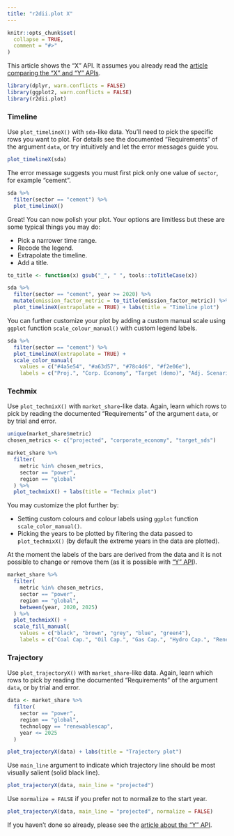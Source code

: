 ```yaml
---
title: "r2dii.plot X"
---
```


```r
knitr::opts_chunk$set(
  collapse = TRUE,
  comment = "#>"
)
```

This article shows the "X" API. It assumes you already read the [article
comparing the "X" and "Y"
APIs](https://2degreesinvesting.github.io/r2dii.plot/articles/articles/r2dii-plot-X-versus-Y.html).

```r
library(dplyr, warn.conflicts = FALSE)
library(ggplot2, warn.conflicts = FALSE)
library(r2dii.plot)
```

### Timeline

Use `plot_timelineX()` with `sda`-like data. You'll need to pick the
specific rows you want to plot. For details see the documented "Requirements" of
the argument `data`, or try intuitively and let the error messages guide you.

```r
plot_timelineX(sda)
```

The error message suggests you must first pick only one value of `sector`, for
example "cement".

```r
sda %>% 
  filter(sector == "cement") %>% 
  plot_timelineX()
```

Great! You can now polish your plot. Your options are limitless but these are
some typical things you may do:

* Pick a narrower time range.
* Recode the legend.
* Extrapolate the timeline.
* Add a title. 

```r
to_title <- function(x) gsub("_", " ", tools::toTitleCase(x))

sda %>% 
  filter(sector == "cement", year >= 2020) %>% 
  mutate(emission_factor_metric = to_title(emission_factor_metric)) %>% 
  plot_timelineX(extrapolate = TRUE) + labs(title = "Timeline plot")
```

You can further customize your plot by adding a custom manual scale using 
`ggplot` function `scale_colour_manual()` with custom legend labels. 

```r
sda %>% 
  filter(sector == "cement") %>% 
  plot_timelineX(extrapolate = TRUE) +
  scale_color_manual(
    values = c("#4a5e54", "#a63d57", "#78c4d6", "#f2e06e"),
    labels = c("Proj.", "Corp. Economy", "Target (demo)", "Adj. Scenario (demo)"))
```

### Techmix

Use `plot_techmixX()` with `market_share`-like data. Again, learn which rows to
pick by reading the documented "Requirements" of the argument `data`, or by trial and error.

```r
unique(market_share$metric)
chosen_metrics <- c("projected", "corporate_economy", "target_sds")

market_share %>%
  filter(
    metric %in% chosen_metrics,
    sector == "power",
    region == "global"
  ) %>% 
  plot_techmixX() + labs(title = "Techmix plot")
```

You may customize the plot further by:

* Setting custom colours and colour labels using `ggplot` function `scale_color_manual()`.
* Picking the years to be plotted by filtering the data passed to `plot_techmixX()` (by default the extreme years in the data are plotted). 

At the moment the labels of the bars are derived from the data and it is not possible to change or remove them (as it is possible with ["Y" API](https://2degreesinvesting.github.io/r2dii.plot/articles/articles/r2dii-plot-Y.html)).

```r
market_share %>%
  filter(
    metric %in% chosen_metrics,
    sector == "power",
    region == "global",
    between(year, 2020, 2025)
  ) %>% 
  plot_techmixX() + 
  scale_fill_manual(
    values = c("black", "brown", "grey", "blue", "green4"),
    labels = c("Coal Cap.", "Oil Cap.", "Gas Cap.", "Hydro Cap.", "Renewables Cap."))
```

### Trajectory

Use `plot_trajectoryX()` with `market_share`-like data. Again, learn which rows
to pick by reading the documented "Requirements" of the argument `data`, or by
trial and error.

```r
data <- market_share %>% 
  filter(
    sector == "power", 
    region == "global", 
    technology == "renewablescap",
    year <= 2025
  )

plot_trajectoryX(data) + labs(title = "Trajectory plot")
```

Use `main_line` argument to indicate which trajectory line should be most 
visually salient (solid black line).

```r
plot_trajectoryX(data, main_line = "projected")
```

Use `normalize = FALSE` if you prefer not to normalize to the start year.

```r
plot_trajectoryX(data, main_line = "projected", normalize = FALSE)
```

If you haven't done so already, please see the [article about the "Y"
API](https://2degreesinvesting.github.io/r2dii.plot/articles/articles/r2dii-plot-Y.html).
